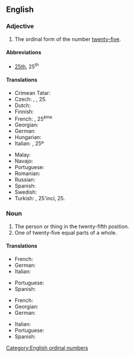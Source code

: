 ==English==

===Adjective===
{{en-adj|head=[[twenty]]-[[fifth]]|-}}

# The ordinal form of the number [[twenty-five]].

====Abbreviations====
* [[25th]], 25<sup>th</sup>

====Translations====
{{trans-top|the ordinal form of the number twenty-five}}
* Crimean Tatar: {{t|crh|yigirmi beşinci}}
* Czech: {{t|cs|dvacátýpátý}}, {{t+|cs|pětadvacátý}}, 25.
* Dutch: {{t+|nl|vijfentwintigste}}
* Finnish: {{t|fi|kahdeskymmenesviides}}
* French: {{t+|fr|vingt-cinquième}}, 25<sup>ème</sup>
* Georgian: {{t|ka|ოცდამეხუთე}}
* German: {{t|de|fünfundzwanzigste}}
* Hungarian: {{t+|hu|huszonötödik}}
* Italian: {{t+|it|venticinquesimo}}, 25º
{{trans-mid}}
* Malay: {{t|ms|kedua puluh lima}}
* Navajo: {{t|nv|naadįįʼashdlaʼ góneʼ}}
* Portuguese: {{t|pt|vigésimo quinto}}
* Romanian: {{t|ro|douăzeci și cincilea}}
* Russian: {{t|ru|два́дцать пя́тый}}
* Spanish: {{t|es|vigésimo quinto}}
* Swedish: {{t|sv|tjugofemte}}
* Turkish: {{t|tr|yirmi beşinci}}, 25'inci, 25.
{{trans-bottom}}

===Noun===
{{en-noun|head=[[twenty]]-[[fifth]]}}

# The person or thing in the twenty-fifth position.
# One of twenty-five equal parts of a whole.

====Translations====
{{trans-top|person or thing in the twenty-fifth position}}
* French: {{t+|fr|vingt-cinquième|m|f}}
* German: {{t|de|fünfundzwanzigste}}
* Italian: {{t+|it|venticinquesimo|m}}
{{trans-mid}}
* Portuguese: {{t|pt|vigésimo quinto}}
* Spanish: {{t|es|vigésimo quinto}}
{{trans-bottom}}

{{trans-top|one of twenty-five equal parts of a whole}}
* French: {{t+|fr|vingt-cinquième|m}}
* Georgian: {{t|ka|ოცდამეხუთედი}}
* German: {{t|de|fünfundzwanzigste}}
{{trans-mid}}
* Italian: {{t+|it|venticinquesimo|m}}
* Portuguese: {{t|pt|vinte e cinco avos}}
* Spanish: {{t|es|vigésimo quinto}}
{{trans-bottom}}

[[Category:English ordinal numbers]]